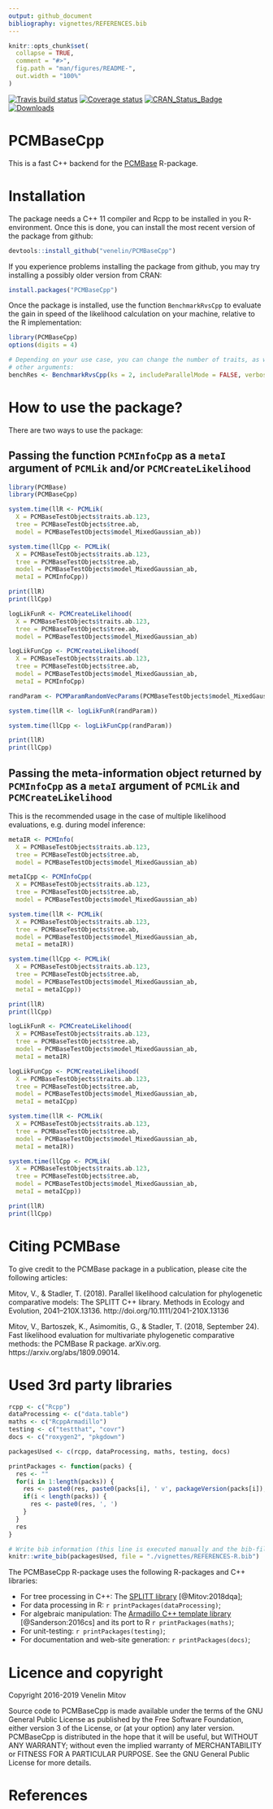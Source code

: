 ```yaml
---
output: github_document
bibliography: vignettes/REFERENCES.bib
---
```


<!-- README.md is generated from README.Rmd. Please edit that file -->

```r
knitr::opts_chunk$set(
  collapse = TRUE,
  comment = "#>",
  fig.path = "man/figures/README-",
  out.width = "100%"
)
```

[![Travis build status](https://travis-ci.org/venelin/PCMBaseCpp.svg?branch=master)](https://travis-ci.org/venelin/PCMBaseCpp)
[![Coverage status](https://codecov.io/gh/venelin/PCMBaseCpp/branch/master/graph/badge.svg)](https://codecov.io/github/venelin/PCMBaseCpp?branch=master)
[![CRAN_Status_Badge](http://www.r-pkg.org/badges/version/PCMBaseCpp?color=blue)](http://cran.rstudio.com/package=PCMBaseCpp)
[![Downloads](http://cranlogs.r-pkg.org/badges/PCMBaseCpp?color=blue)](http://cran.rstudio.com/package=PCMBaseCpp)


# PCMBaseCpp

This is a fast C++ backend for the [PCMBase](https://venelin.github.io/PCMBase) R-package. 

# Installation

The package needs a C++ 11 compiler and Rcpp to be installed in you R-environment. Once this is done, you can install the most recent version of the package from github:

```r
devtools::install_github("venelin/PCMBaseCpp")
```

If you experience problems installing the package from github, you may try installing a possibly older version from CRAN:

```r
install.packages("PCMBaseCpp")
```

Once the package is installed, use the function `BenchmarkRvsCpp` to evaluate the gain in speed of the likelihood calculation on your machine, relative to the R implementation:

```r
library(PCMBaseCpp)
options(digits = 4)

# Depending on your use case, you can change the number of traits, as well as the 
# other arguments:
benchRes <- BenchmarkRvsCpp(ks = 2, includeParallelMode = FALSE, verbose = TRUE)
```

# How to use the package?

There are two ways to use the package:

## Passing the function `PCMInfoCpp` as a `metaI` argument of `PCMLik` and/or `PCMCreateLikelihood`

```r
library(PCMBase)
library(PCMBaseCpp)

system.time(llR <- PCMLik(
  X = PCMBaseTestObjects$traits.ab.123, 
  tree = PCMBaseTestObjects$tree.ab,
  model = PCMBaseTestObjects$model_MixedGaussian_ab))

system.time(llCpp <- PCMLik(
  X = PCMBaseTestObjects$traits.ab.123, 
  tree = PCMBaseTestObjects$tree.ab,
  model = PCMBaseTestObjects$model_MixedGaussian_ab, 
  metaI = PCMInfoCpp))

print(llR)
print(llCpp)
```


```r
logLikFunR <- PCMCreateLikelihood(
  X = PCMBaseTestObjects$traits.ab.123, 
  tree = PCMBaseTestObjects$tree.ab,
  model = PCMBaseTestObjects$model_MixedGaussian_ab)

logLikFunCpp <- PCMCreateLikelihood(
  X = PCMBaseTestObjects$traits.ab.123, 
  tree = PCMBaseTestObjects$tree.ab,
  model = PCMBaseTestObjects$model_MixedGaussian_ab, 
  metaI = PCMInfoCpp)

randParam <- PCMParamRandomVecParams(PCMBaseTestObjects$model_MixedGaussian_ab)

system.time(llR <- logLikFunR(randParam))

system.time(llCpp <- logLikFunCpp(randParam))

print(llR)
print(llCpp)
```

## Passing the meta-information object returned by `PCMInfoCpp` as a `metaI` argument of `PCMLik` and `PCMCreateLikelihood`

This is the recommended usage in the case of multiple likelihood evaluations, e.g. during model inference:
```r
metaIR <- PCMInfo(
  X = PCMBaseTestObjects$traits.ab.123, 
  tree = PCMBaseTestObjects$tree.ab,
  model = PCMBaseTestObjects$model_MixedGaussian_ab)

metaICpp <- PCMInfoCpp(
  X = PCMBaseTestObjects$traits.ab.123, 
  tree = PCMBaseTestObjects$tree.ab,
  model = PCMBaseTestObjects$model_MixedGaussian_ab)

system.time(llR <- PCMLik(
  X = PCMBaseTestObjects$traits.ab.123, 
  tree = PCMBaseTestObjects$tree.ab,
  model = PCMBaseTestObjects$model_MixedGaussian_ab, 
  metaI = metaIR))

system.time(llCpp <- PCMLik(
  X = PCMBaseTestObjects$traits.ab.123, 
  tree = PCMBaseTestObjects$tree.ab,
  model = PCMBaseTestObjects$model_MixedGaussian_ab, 
  metaI = metaICpp))

print(llR)
print(llCpp)
```

```r
logLikFunR <- PCMCreateLikelihood(
  X = PCMBaseTestObjects$traits.ab.123, 
  tree = PCMBaseTestObjects$tree.ab,
  model = PCMBaseTestObjects$model_MixedGaussian_ab, 
  metaI = metaIR)

logLikFunCpp <- PCMCreateLikelihood(
  X = PCMBaseTestObjects$traits.ab.123, 
  tree = PCMBaseTestObjects$tree.ab,
  model = PCMBaseTestObjects$model_MixedGaussian_ab, 
  metaI = metaICpp)

system.time(llR <- PCMLik(
  X = PCMBaseTestObjects$traits.ab.123, 
  tree = PCMBaseTestObjects$tree.ab,
  model = PCMBaseTestObjects$model_MixedGaussian_ab, 
  metaI = metaIR))

system.time(llCpp <- PCMLik(
  X = PCMBaseTestObjects$traits.ab.123, 
  tree = PCMBaseTestObjects$tree.ab,
  model = PCMBaseTestObjects$model_MixedGaussian_ab, 
  metaI = metaICpp))

print(llR)
print(llCpp)
```

# Citing PCMBase

To give credit to the PCMBase package in a publication, please cite the following articles:

Mitov, V., & Stadler, T. (2018). Parallel likelihood calculation for phylogenetic comparative models: The SPLITT C++ library. Methods in Ecology and Evolution, 2041–210X.13136. http://doi.org/10.1111/2041-210X.13136

Mitov, V., Bartoszek, K., Asimomitis, G., & Stadler, T. (2018, September 24). Fast likelihood evaluation for multivariate phylogenetic comparative methods: the PCMBase R package. arXiv.org. https://arxiv.org/abs/1809.09014.

# Used 3rd party libraries

```r
rcpp <- c("Rcpp")
dataProcessing <- c("data.table")
maths <- c("RcppArmadillo")
testing <- c("testthat", "covr")
docs <- c("roxygen2", "pkgdown")

packagesUsed <- c(rcpp, dataProcessing, maths, testing, docs)

printPackages <- function(packs) {
  res <- ""
  for(i in 1:length(packs)) {
    res <- paste0(res, paste0(packs[i], ' v', packageVersion(packs[i]), ' [@R-', packs[i], ']'))
    if(i < length(packs)) {
      res <- paste0(res, ', ')
    }
  }
  res
}

# Write bib information (this line is executed manually and the bib-file is edited manually after that)
knitr::write_bib(packagesUsed, file = "./vignettes/REFERENCES-R.bib")
```

The PCMBaseCpp R-package uses the following R-packages and C++ libraries:

* For tree processing in C++: The [SPLITT library](https://venelin.github.io/SPLITT) [@Mitov:2018dqa];
* For data processing in R: `r printPackages(dataProcessing)`;
* For algebraic manipulation: The [Armadillo C++ template library](http://http://arma.sourceforge.net/) [@Sanderson:2016cs] and its port to R `r printPackages(maths)`;
* For unit-testing: `r printPackages(testing)`;
* For documentation and web-site generation: `r printPackages(docs)`;

# Licence and copyright

Copyright 2016-2019 Venelin Mitov

Source code to PCMBaseCpp is made available under the terms of the GNU General Public License as published by the Free Software Foundation, either version 3 of the License, or (at your option) any later version. PCMBaseCpp is distributed in the hope that it will be useful, but WITHOUT ANY WARRANTY; without even the implied warranty of MERCHANTABILITY or FITNESS FOR A PARTICULAR PURPOSE. See the GNU General Public License for more details.

# References